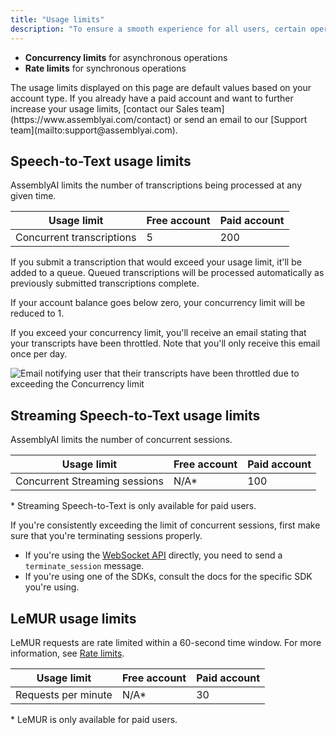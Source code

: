 ```yaml
---
title: "Usage limits"
description: "To ensure a smooth experience for all users, certain operations have per-account usage limits."
---
```


* **Concurrency limits** for asynchronous operations
* **Rate limits** for synchronous operations

<Note>
  The usage limits displayed on this page are default values based on your account type. If you already have a paid account and want to further increase your usage limits, [contact our Sales team](https://www.assemblyai.com/contact) or send an email to our [Support team](mailto:support@assemblyai.com).
</Note>

## Speech-to-Text usage limits[​](#speech-to-text-usage-limits "Direct link to Speech-to-Text usage limits")

AssemblyAI limits the number of transcriptions being processed at any given time.

| Usage limit               | Free account | Paid account |
| ------------------------- | ------------ | ------------ |
| Concurrent transcriptions | 5            | 200          |

If you submit a transcription that would exceed your usage limit, it'll be added to a queue. Queued transcriptions will be processed automatically as previously submitted transcriptions complete.

If your account balance goes below zero, your concurrency limit will be reduced to 1.

If you exceed your concurrency limit, you'll receive an email stating that your transcripts have been throttled. Note that you'll only receive this email once per day.

![Email notifying user that their transcripts have been throttled due to exceeding the Concurrency limit](/images/docs/getting-started/docs/assets/images/limit-445c74c69d53dbd18aee90f4d072a4e3.png)

## Streaming Speech-to-Text usage limits[​](#streaming-speech-to-text-usage-limits "Direct link to Streaming Speech-to-Text usage limits")

AssemblyAI limits the number of concurrent sessions.

| Usage limit                   | Free account | Paid account |
| ----------------------------- | ------------ | ------------ |
| Concurrent Streaming sessions | N/A\*        | 100          |

\* Streaming Speech-to-Text is only available for paid users.

<Note>
  If you're consistently exceeding the limit of concurrent sessions, first make sure that you're terminating sessions properly.

  * If you're using the [WebSocket API](https://www.assemblyai.com/docs/api-reference/streaming/realtime) directly, you need to send a `terminate_session` message.
  * If you're using one of the SDKs, consult the docs for the specific SDK you're using.
</Note>

## LeMUR usage limits[​](#lemur-usage-limits "Direct link to LeMUR usage limits")

LeMUR requests are rate limited within a 60-second time window. For more information, see [Rate limits](https://www.assemblyai.com/docs/api-reference/overview#rate-limits).

| Usage limit         | Free account | Paid account |
| ------------------- | ------------ | ------------ |
| Requests per minute | N/A\*        | 30           |

\* LeMUR is only available for paid users.
